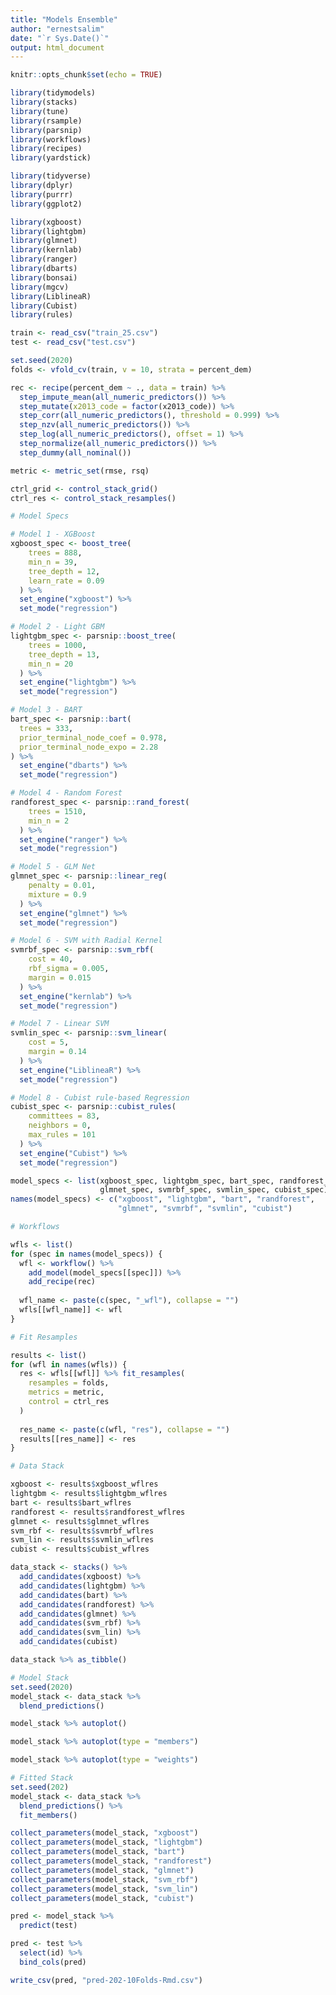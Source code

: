 ```yaml
---
title: "Models Ensemble"
author: "ernestsalim"
date: "`r Sys.Date()`"
output: html_document
---
```


```r
knitr::opts_chunk$set(echo = TRUE)
```

```r
library(tidymodels)
library(stacks)
library(tune)
library(rsample)
library(parsnip)
library(workflows)
library(recipes)
library(yardstick)

library(tidyverse)
library(dplyr)
library(purrr)
library(ggplot2)

library(xgboost)
library(lightgbm)
library(glmnet)
library(kernlab)
library(ranger)
library(dbarts)
library(bonsai)
library(mgcv)
library(LiblineaR)
library(Cubist)
library(rules)
```

```r
train <- read_csv("train_25.csv")
test <- read_csv("test.csv")
```

```r
set.seed(2020)
folds <- vfold_cv(train, v = 10, strata = percent_dem)

rec <- recipe(percent_dem ~ ., data = train) %>% 
  step_impute_mean(all_numeric_predictors()) %>% 
  step_mutate(x2013_code = factor(x2013_code)) %>% 
  step_corr(all_numeric_predictors(), threshold = 0.999) %>% 
  step_nzv(all_numeric_predictors()) %>% 
  step_log(all_numeric_predictors(), offset = 1) %>% 
  step_normalize(all_numeric_predictors()) %>% 
  step_dummy(all_nominal())

metric <- metric_set(rmse, rsq)
```

```r
ctrl_grid <- control_stack_grid()
ctrl_res <- control_stack_resamples()
```

```r
# Model Specs

# Model 1 - XGBoost
xgboost_spec <- boost_tree(
    trees = 888,
    min_n = 39,
    tree_depth = 12,
    learn_rate = 0.09
  ) %>%
  set_engine("xgboost") %>%
  set_mode("regression")

# Model 2 - Light GBM
lightgbm_spec <- parsnip::boost_tree(
    trees = 1000,
    tree_depth = 13, 
    min_n = 20
  ) %>%
  set_engine("lightgbm") %>%
  set_mode("regression")

# Model 3 - BART
bart_spec <- parsnip::bart(
  trees = 333,
  prior_terminal_node_coef = 0.978,
  prior_terminal_node_expo = 2.28
) %>% 
  set_engine("dbarts") %>% 
  set_mode("regression")

# Model 4 - Random Forest
randforest_spec <- parsnip::rand_forest(
    trees = 1510,
    min_n = 2
  ) %>%
  set_engine("ranger") %>%
  set_mode("regression")

# Model 5 - GLM Net
glmnet_spec <- parsnip::linear_reg(
    penalty = 0.01, 
    mixture = 0.9
  ) %>%
  set_engine("glmnet") %>% 
  set_mode("regression")

# Model 6 - SVM with Radial Kernel
svmrbf_spec <- parsnip::svm_rbf(
    cost = 40,
    rbf_sigma = 0.005,
    margin = 0.015
  ) %>% 
  set_engine("kernlab") %>% 
  set_mode("regression")

# Model 7 - Linear SVM
svmlin_spec <- parsnip::svm_linear(
    cost = 5,
    margin = 0.14
  ) %>% 
  set_engine("LiblineaR") %>% 
  set_mode("regression")

# Model 8 - Cubist rule-based Regression
cubist_spec <- parsnip::cubist_rules(
    committees = 83,
    neighbors = 0,
    max_rules = 101
  ) %>% 
  set_engine("Cubist") %>% 
  set_mode("regression")

model_specs <- list(xgboost_spec, lightgbm_spec, bart_spec, randforest_spec,
                    glmnet_spec, svmrbf_spec, svmlin_spec, cubist_spec)
names(model_specs) <- c("xgboost", "lightgbm", "bart", "randforest",
                        "glmnet", "svmrbf", "svmlin", "cubist")

```

```r
# Workflows

wfls <- list()
for (spec in names(model_specs)) {
  wfl <- workflow() %>% 
    add_model(model_specs[[spec]]) %>% 
    add_recipe(rec)
  
  wfl_name <- paste(c(spec, "_wfl"), collapse = "")
  wfls[[wfl_name]] <- wfl
}
```

```r
# Fit Resamples

results <- list()
for (wfl in names(wfls)) {
  res <- wfls[[wfl]] %>% fit_resamples(
    resamples = folds,
    metrics = metric,
    control = ctrl_res
  )
  
  res_name <- paste(c(wfl, "res"), collapse = "")
  results[[res_name]] <- res
}
```

```r
# Data Stack

xgboost <- results$xgboost_wflres
lightgbm <- results$lightgbm_wflres
bart <- results$bart_wflres
randforest <- results$randforest_wflres
glmnet <- results$glmnet_wflres
svm_rbf <- results$svmrbf_wflres
svm_lin <- results$svmlin_wflres
cubist <- results$cubist_wflres

data_stack <- stacks() %>% 
  add_candidates(xgboost) %>% 
  add_candidates(lightgbm) %>% 
  add_candidates(bart) %>% 
  add_candidates(randforest) %>% 
  add_candidates(glmnet) %>% 
  add_candidates(svm_rbf) %>% 
  add_candidates(svm_lin) %>% 
  add_candidates(cubist)
```

```r
data_stack %>% as_tibble()
```

```r
# Model Stack
set.seed(2020)
model_stack <- data_stack %>%
  blend_predictions()

model_stack %>% autoplot()
```

```r
model_stack %>% autoplot(type = "members")
```

```r
model_stack %>% autoplot(type = "weights")
```

```r
# Fitted Stack
set.seed(202)
model_stack <- data_stack %>%
  blend_predictions() %>%
  fit_members()
```

```r
collect_parameters(model_stack, "xgboost")
collect_parameters(model_stack, "lightgbm")
collect_parameters(model_stack, "bart")
collect_parameters(model_stack, "randforest")
collect_parameters(model_stack, "glmnet")
collect_parameters(model_stack, "svm_rbf")
collect_parameters(model_stack, "svm_lin")
collect_parameters(model_stack, "cubist")
```

```r
pred <- model_stack %>% 
  predict(test)
```

```r
pred <- test %>% 
  select(id) %>% 
  bind_cols(pred)
```

```r
write_csv(pred, "pred-202-10Folds-Rmd.csv")
```






